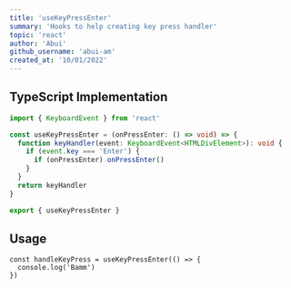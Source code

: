 ```yaml
---
title: 'useKeyPressEnter'
summary: 'Hooks to help creating key press handler'
topic: 'react'
author: 'Abui'
github_username: 'abui-am'
created_at: '10/01/2022'
---
```


## TypeScript Implementation

```ts
import { KeyboardEvent } from 'react'

const useKeyPressEnter = (onPressEnter: () => void) => {
  function keyHandler(event: KeyboardEvent<HTMLDivElement>): void {
    if (event.key === 'Enter') {
      if (onPressEnter) onPressEnter()
    }
  }
  return keyHandler
}

export { useKeyPressEnter }
```

## Usage

```tsx
const handleKeyPress = useKeyPressEnter(() => {
  console.log('Bamm')
})
```
